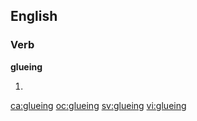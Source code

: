 ==English==

===Verb===
'''glueing'''

# {{obsolete spelling of|gluing}}

[[ca:glueing]]
[[oc:glueing]]
[[sv:glueing]]
[[vi:glueing]]